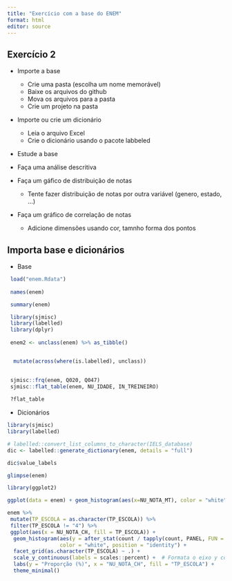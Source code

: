 ```yaml
---
title: "Exercício com a base do ENEM"
format: html
editor: source
---
```


## Exercício 2

- Importe a base
   - Crie uma pasta (escolha um nome memorável)
   - Baixe os arquivos do github
   - Mova os arquivos para a pasta
   - Crie um projeto na pasta
   
- Importe ou crie um dicionário
  - Leia o arquivo Excel
  - Crie o dicionário usando o pacote labbeled

- Estude a base 

- Faça uma análise descritiva 
- Faça um gáfico de distribuição de notas
  - Tente fazer distribuição de notas por outra variável (genero, estado, ...)
- 
Faça um gráfico de correlação de notas 
  - Adicione dimensões usando cor, tamnho forma dos pontos
  


## Importa base e dicionários

- Base
```r

 load("enem.Rdata")
 
 names(enem)

 summary(enem)

 library(sjmisc)
 library(labelled)
 library(dplyr)
 
 enem2 <- unclass(enem) %>% as_tibble()


  mutate(across(where(is.labelled), unclass))
 

 sjmisc::frq(enem, Q020, Q047)
 sjmisc::flat_table(enem, NU_IDADE, IN_TREINEIRO)
 
 ?flat_table
```


- Dicionários
```r

library(sjmisc)
library(labelled)

# labelled::convert_list_columns_to_character(IELS_database)
dic <- labelled::generate_dictionary(enem, details = "full")

dic$value_labels

```


```r

glimpse(enem)

library(ggplot2)

ggplot(data = enem) + geom_histogram(aes(x=NU_NOTA_MT), color = "white")

enem %>% 
 mutate(TP_ESCOLA = as.character(TP_ESCOLA)) %>%
 filter(TP_ESCOLA != "4") %>%
 ggplot(aes(x = NU_NOTA_CH, fill = TP_ESCOLA)) + 
  geom_histogram(aes(y = after_stat(count / tapply(count, PANEL, FUN = sum)[PANEL])), 
                 color = "white", position = "identity") +  
  facet_grid(as.character(TP_ESCOLA) ~ .) +
  scale_y_continuous(labels = scales::percent) +  # Formata o eixo y como porcentagem
  labs(y = "Proporção (%)", x = "NU_NOTA_CH", fill = "TP_ESCOLA") +
  theme_minimal()




```


